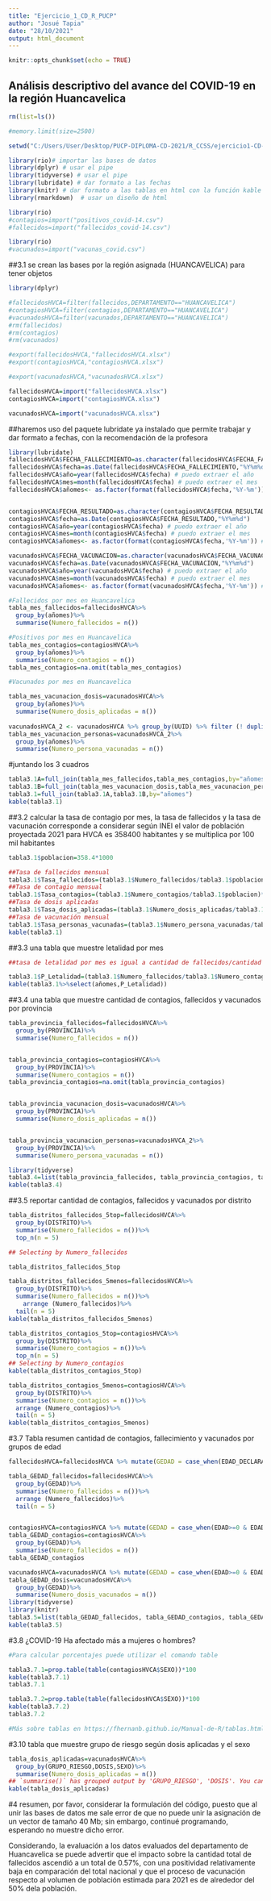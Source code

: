 ---
title: "Ejercicio_1_CD_R_PUCP"
author: "Josué Tapia"
date: "28/10/2021"
output: html_document
---

```{r setup, include=FALSE}
knitr::opts_chunk$set(echo = TRUE)
```


## Análisis descriptivo del avance del COVID-19 en la región Huancavelica

```{r}
rm(list=ls())
```

```{r}
#memory.limit(size=2500)
```

```{r}
setwd("C:/Users/User/Desktop/PUCP-DIPLOMA-CD-2021/R_CCSS/ejercicio1-CD-PUCP")
```

```{r}
library(rio)# importar las bases de datos
library(dplyr) # usar el pipe 
library(tidyverse) # usar el pipe
library(lubridate) # dar formato a las fechas
library(knitr) # dar formato a las tablas en html con la función kable
library(rmarkdown)  # usar un diseño de html
```

```{r}

library(rio)
#contagios=import("positivos_covid-14.csv")
#fallecidos=import("fallecidos_covid-14.csv")
```

```{r}
library(rio)
#vacunados=import("vacunas_covid.csv")
```


##3.1 se crean las bases por la región asignada (HUANCAVELICA) para tener objetos

```{r}
library(dplyr)

#fallecidosHVCA=filter(fallecidos,DEPARTAMENTO=="HUANCAVELICA")
#contagiosHVCA=filter(contagios,DEPARTAMENTO=="HUANCAVELICA")
#vacunadosHVCA=filter(vacunados,DEPARTAMENTO=="HUANCAVELICA")
#rm(fallecidos)
#rm(contagios)
#rm(vacunados)
```

```{r}
#export(fallecidosHVCA,"fallecidosHVCA.xlsx")
#export(contagiosHVCA,"contagiosHVCA.xlsx")

```

```{r}
#export(vacunadosHVCA,"vacunadosHVCA.xlsx")
```


```{r}
fallecidosHVCA=import("fallecidosHVCA.xlsx")
contagiosHVCA=import("contagiosHVCA.xlsx")
```

```{r}
vacunadosHVCA=import("vacunadosHVCA.xlsx")
```

##haremos uso del paquete lubridate ya instalado que permite trabajar y dar formato a fechas, con la recomendación de la profesora

```{r}
library(lubridate)
fallecidosHVCA$FECHA_FALLECIMIENTO=as.character(fallecidosHVCA$FECHA_FALLECIMIENTO)
fallecidosHVCA$fecha=as.Date(fallecidosHVCA$FECHA_FALLECIMIENTO,"%Y%m%d")
fallecidosHVCA$año=year(fallecidosHVCA$fecha) # puedo extraer el año
fallecidosHVCA$mes=month(fallecidosHVCA$fecha) # puedo extraer el mes
fallecidosHVCA$añomes<- as.factor(format(fallecidosHVCA$fecha,'%Y-%m')) # puedo extraer el año y el mes


contagiosHVCA$FECHA_RESULTADO=as.character(contagiosHVCA$FECHA_RESULTADO)
contagiosHVCA$fecha=as.Date(contagiosHVCA$FECHA_RESULTADO,"%Y%m%d")
contagiosHVCA$año=year(contagiosHVCA$fecha) # puedo extraer el año
contagiosHVCA$mes=month(contagiosHVCA$fecha) # puedo extraer el mes
contagiosHVCA$añomes<- as.factor(format(contagiosHVCA$fecha,'%Y-%m')) # puedo extraer el año y el mes

vacunadosHVCA$FECHA_VACUNACION=as.character(vacunadosHVCA$FECHA_VACUNACION)
vacunadosHVCA$fecha=as.Date(vacunadosHVCA$FECHA_VACUNACION,"%Y%m%d")
vacunadosHVCA$año=year(vacunadosHVCA$fecha) # puedo extraer el año
vacunadosHVCA$mes=month(vacunadosHVCA$fecha) # puedo extraer el mes
vacunadosHVCA$añomes<- as.factor(format(vacunadosHVCA$fecha,'%Y-%m')) # puedo extraer el año y el mes
```


```{r}
#Fallecidos por mes en Huancavelica
tabla_mes_fallecidos=fallecidosHVCA%>%
  group_by(añomes)%>%
  summarise(Numero_fallecidos = n())
```

```{r}
#Positivos por mes en Huancavelica
tabla_mes_contagios=contagiosHVCA%>%
  group_by(añomes)%>%
  summarise(Numero_contagios = n())
tabla_mes_contagios=na.omit(tabla_mes_contagios)
```

```{r}
#Vacunados por mes en Huancavelica

tabla_mes_vacunacion_dosis=vacunadosHVCA%>%
  group_by(añomes)%>%
  summarise(Numero_dosis_aplicadas = n())
  
vacunadosHVCA_2 <- vacunadosHVCA %>% group_by(UUID) %>% filter (! duplicated(UUID))
tabla_mes_vacunacion_personas=vacunadosHVCA_2%>%
  group_by(añomes)%>%
  summarise(Numero_persona_vacunadas = n())
```

#juntando los 3 cuadros
```{r}
tabla3.1A=full_join(tabla_mes_fallecidos,tabla_mes_contagios,by="añomes")
tabla3.1B=full_join(tabla_mes_vacunacion_dosis,tabla_mes_vacunacion_personas,by="añomes")
tabla3.1=full_join(tabla3.1A,tabla3.1B,by="añomes")
kable(tabla3.1)
```

##3.2 calcular la tasa de contagio por mes, la tasa de fallecidos y la tasa de vacunación corresponde a considerar según INEI el valor de población proyectada 2021 para HVCA es 358400 habitantes y se multiplica por 100 mil habitantes

```{r}
tabla3.1$poblacion=358.4*1000

##Tasa de fallecidos mensual
tabla3.1$Tasa_fallecidos=(tabla3.1$Numero_fallecidos/tabla3.1$poblacion)*100000
##Tasa de contagio mensual
tabla3.1$Tasa_contagios=(tabla3.1$Numero_contagios/tabla3.1$poblacion)*100000
##Tasa de dosis aplicadas
tabla3.1$Tasa_dosis_aplicadas=(tabla3.1$Numero_dosis_aplicadas/tabla3.1$poblacion)*100000
##Tasa de vacunación mensual
tabla3.1$Tasa_personas_vacunadas=(tabla3.1$Numero_persona_vacunadas/tabla3.1$poblacion)*100000
kable(tabla3.1)

```

##3.3 una tabla que muestre letalidad por mes

```{r}
##tasa de letalidad por mes es igual a cantidad de fallecidos/cantidad de contagios

tabla3.1$P_Letalidad=(tabla3.1$Numero_fallecidos/tabla3.1$Numero_contagios)*100
kable(tabla3.1%>%select(añomes,P_Letalidad))

```
##3.4 una tabla que muestre cantidad de contagios, fallecidos y vacunados por provincia

```{r}
tabla_provincia_fallecidos=fallecidosHVCA%>%
  group_by(PROVINCIA)%>%
  summarise(Numero_fallecidos = n())


tabla_provincia_contagios=contagiosHVCA%>%
  group_by(PROVINCIA)%>%
  summarise(Numero_contagios = n())
tabla_provincia_contagios=na.omit(tabla_provincia_contagios)


tabla_provincia_vacunacion_dosis=vacunadosHVCA%>%
  group_by(PROVINCIA)%>%
  summarise(Numero_dosis_aplicadas = n())


tabla_provincia_vacunacion_personas=vacunadosHVCA_2%>%
  group_by(PROVINCIA)%>%
  summarise(Numero_persona_vacunadas = n())

library(tidyverse)
tabla3.4=list(tabla_provincia_fallecidos, tabla_provincia_contagios, tabla_provincia_vacunacion_dosis, tabla_provincia_vacunacion_personas) %>% reduce(full_join, by = "PROVINCIA")
kable(tabla3.4)

```

##3.5 reportar cantidad de contagios, fallecidos y vacunados por distrito

```{r}

tabla_distritos_fallecidos_5top=fallecidosHVCA%>%
  group_by(DISTRITO)%>%
  summarise(Numero_fallecidos = n())%>%
  top_n(n = 5)

## Selecting by Numero_fallecidos

tabla_distritos_fallecidos_5top

tabla_distritos_fallecidos_5menos=fallecidosHVCA%>%
  group_by(DISTRITO)%>%
  summarise(Numero_fallecidos = n())%>%
    arrange (Numero_fallecidos)%>%
  tail(n = 5)
kable(tabla_distritos_fallecidos_5menos)

tabla_distritos_contagios_5top=contagiosHVCA%>%
  group_by(DISTRITO)%>%
  summarise(Numero_contagios = n())%>%
  top_n(n = 5)
## Selecting by Numero_contagios
kable(tabla_distritos_contagios_5top)

tabla_distritos_contagios_5menos=contagiosHVCA%>%
  group_by(DISTRITO)%>%
  summarise(Numero_contagios = n())%>%
  arrange (Numero_contagios)%>%
  tail(n = 5)
kable(tabla_distritos_contagios_5menos)


```

#3.7 Tabla resumen cantidad de contagios, fallecimiento y vacunados por grupos de edad

```{r,eval=FALSE}
fallecidosHVCA=fallecidosHVCA %>% mutate(GEDAD = case_when(EDAD_DECLARADA>=0 & EDAD_DECLARADA <=18   ~ "Menores18", EDAD_DECLARADA>18 & EDAD_DECLARADA <=29   ~ "Jovenes",EDAD_DECLARADA>29 & EDAD_DECLARADA <=60   ~ "Adultos",EDAD_DECLARADA > 60 ~ "Adultosmayores", TRUE ~ "Low"))

tabla_GEDAD_fallecidos=fallecidosHVCA%>%
  group_by(GEDAD)%>%
  summarise(Numero_fallecidos = n())%>%
  arrange (Numero_fallecidos)%>%
  tail(n = 5)


contagiosHVCA=contagiosHVCA %>% mutate(GEDAD = case_when(EDAD>=0 & EDAD <=18   ~ "Menores18", EDAD>18 & EDAD <=29   ~ "Jovenes",EDAD>29 & EDAD <=60   ~ "Adultos",EDAD > 60 ~ "Adultosmayores"))
tabla_GEDAD_contagios=contagiosHVCA%>%
  group_by(GEDAD)%>%
  summarise(Numero_fallecidos = n())
tabla_GEDAD_contagios

vacunadosHVCA=vacunadosHVCA %>% mutate(GEDAD = case_when(EDAD>=0 & EDAD <=18   ~ "Menores18", EDAD>18 & EDAD <=29   ~ "Jovenes",EDAD>29 & EDAD <=60   ~ "Adultos",EDAD > 60 ~ "Adultosmayores"))
tabla_GEDAD_dosis=vacunadosHVCA%>%
  group_by(GEDAD)%>%
  summarise(Numero_dosis_vacunados = n())
library(tidyverse)
library(knitr)
tabla3.5=list(tabla_GEDAD_fallecidos, tabla_GEDAD_contagios, tabla_GEDAD_dosis) %>% reduce(full_join, by = "GEDAD")
kable(tabla3.5)

```

#3.8 ¿COVID-19 Ha afectado más a mujeres o hombres?
```{r}


#Para calcular porcentajes puede utilizar el comando table

tabla3.7.1=prop.table(table(contagiosHVCA$SEXO))*100
kable(tabla3.7.1)
tabla3.7.1

tabla3.7.2=prop.table(table(fallecidosHVCA$SEXO))*100
kable(tabla3.7.2)
tabla3.7.2

#Más sobre tablas en https://fhernanb.github.io/Manual-de-R/tablas.html

```

#3.10 tabla que muestre grupo de riesgo según dosis aplicadas y el sexo

```{r}

tabla_dosis_aplicadas=vacunadosHVCA%>%
  group_by(GRUPO_RIESGO,DOSIS,SEXO)%>%
  summarise(Numero_dosis_aplicadas = n())
## `summarise()` has grouped output by 'GRUPO_RIESGO', 'DOSIS'. You can override using the `.groups` argument.
kable(tabla_dosis_aplicadas)

```

#4 resumen, por favor, considerar la formulación del código, puesto que al unir las bases de datos me sale error de que no puede unir la asignación de un vector de tamaño 40 Mb; sin embargo, continué programando, esperando no muestre dicho error.

Considerando, la evaluación a los datos evaluados del departamento de Huancavelica se puede advertir que el impacto sobre la cantidad total de fallecidos ascendió a un total de 0.57%, con una positividad relativamente baja en comparación del total nacional y que el proceso de vacunación respecto al volumen de población estimada para 2021 es de alrededor del 50% dela población.